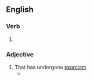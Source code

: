 ==English==

===Verb===
{{head|en|verb form}}

# {{en-past of|exorcise}}

===Adjective===
{{en-adj|-}}

# That has undergone [[exorcism]].
#* {{quote-book|1=en|year=1936|author=Rollo Ahmed|title=The Black Art|publisher=Long|location=London|page=152|passage=He must first, however, take a complete bath in '''exorcised''' water.}}